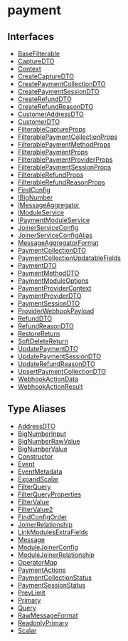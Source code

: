 
# payment

## Interfaces

- [BaseFilterable](../../payment/interfaces/payment.BaseFilterable/page.mdx)
- [CaptureDTO](../../payment/interfaces/payment.CaptureDTO/page.mdx)
- [Context](../../payment/interfaces/payment.Context/page.mdx)
- [CreateCaptureDTO](../../payment/interfaces/payment.CreateCaptureDTO/page.mdx)
- [CreatePaymentCollectionDTO](../../payment/interfaces/payment.CreatePaymentCollectionDTO/page.mdx)
- [CreatePaymentSessionDTO](../../payment/interfaces/payment.CreatePaymentSessionDTO/page.mdx)
- [CreateRefundDTO](../../payment/interfaces/payment.CreateRefundDTO/page.mdx)
- [CreateRefundReasonDTO](../../payment/interfaces/payment.CreateRefundReasonDTO/page.mdx)
- [CustomerAddressDTO](../../payment/interfaces/payment.CustomerAddressDTO/page.mdx)
- [CustomerDTO](../../payment/interfaces/payment.CustomerDTO/page.mdx)
- [FilterableCaptureProps](../../payment/interfaces/payment.FilterableCaptureProps/page.mdx)
- [FilterablePaymentCollectionProps](../../payment/interfaces/payment.FilterablePaymentCollectionProps/page.mdx)
- [FilterablePaymentMethodProps](../../payment/interfaces/payment.FilterablePaymentMethodProps/page.mdx)
- [FilterablePaymentProps](../../payment/interfaces/payment.FilterablePaymentProps/page.mdx)
- [FilterablePaymentProviderProps](../../payment/interfaces/payment.FilterablePaymentProviderProps/page.mdx)
- [FilterablePaymentSessionProps](../../payment/interfaces/payment.FilterablePaymentSessionProps/page.mdx)
- [FilterableRefundProps](../../payment/interfaces/payment.FilterableRefundProps/page.mdx)
- [FilterableRefundReasonProps](../../payment/interfaces/payment.FilterableRefundReasonProps/page.mdx)
- [FindConfig](../../payment/interfaces/payment.FindConfig/page.mdx)
- [IBigNumber](../../payment/interfaces/payment.IBigNumber/page.mdx)
- [IMessageAggregator](../../payment/interfaces/payment.IMessageAggregator/page.mdx)
- [IModuleService](../../payment/interfaces/payment.IModuleService/page.mdx)
- [IPaymentModuleService](../../payment/interfaces/payment.IPaymentModuleService/page.mdx)
- [JoinerServiceConfig](../../payment/interfaces/payment.JoinerServiceConfig/page.mdx)
- [JoinerServiceConfigAlias](../../payment/interfaces/payment.JoinerServiceConfigAlias/page.mdx)
- [MessageAggregatorFormat](../../payment/interfaces/payment.MessageAggregatorFormat/page.mdx)
- [PaymentCollectionDTO](../../payment/interfaces/payment.PaymentCollectionDTO/page.mdx)
- [PaymentCollectionUpdatableFields](../../payment/interfaces/payment.PaymentCollectionUpdatableFields/page.mdx)
- [PaymentDTO](../../payment/interfaces/payment.PaymentDTO/page.mdx)
- [PaymentMethodDTO](../../payment/interfaces/payment.PaymentMethodDTO/page.mdx)
- [PaymentModuleOptions](../../payment/interfaces/payment.PaymentModuleOptions/page.mdx)
- [PaymentProviderContext](../../payment/interfaces/payment.PaymentProviderContext/page.mdx)
- [PaymentProviderDTO](../../payment/interfaces/payment.PaymentProviderDTO/page.mdx)
- [PaymentSessionDTO](../../payment/interfaces/payment.PaymentSessionDTO/page.mdx)
- [ProviderWebhookPayload](../../payment/interfaces/payment.ProviderWebhookPayload/page.mdx)
- [RefundDTO](../../payment/interfaces/payment.RefundDTO/page.mdx)
- [RefundReasonDTO](../../payment/interfaces/payment.RefundReasonDTO/page.mdx)
- [RestoreReturn](../../payment/interfaces/payment.RestoreReturn/page.mdx)
- [SoftDeleteReturn](../../payment/interfaces/payment.SoftDeleteReturn/page.mdx)
- [UpdatePaymentDTO](../../payment/interfaces/payment.UpdatePaymentDTO/page.mdx)
- [UpdatePaymentSessionDTO](../../payment/interfaces/payment.UpdatePaymentSessionDTO/page.mdx)
- [UpdateRefundReasonDTO](../../payment/interfaces/payment.UpdateRefundReasonDTO/page.mdx)
- [UpsertPaymentCollectionDTO](../../payment/interfaces/payment.UpsertPaymentCollectionDTO/page.mdx)
- [WebhookActionData](../../payment/interfaces/payment.WebhookActionData/page.mdx)
- [WebhookActionResult](../../payment/interfaces/payment.WebhookActionResult/page.mdx)

## Type Aliases

- [AddressDTO](../../payment/types/payment.AddressDTO/page.mdx)
- [BigNumberInput](../../payment/types/payment.BigNumberInput/page.mdx)
- [BigNumberRawValue](../../payment/types/payment.BigNumberRawValue/page.mdx)
- [BigNumberValue](../../payment/types/payment.BigNumberValue/page.mdx)
- [Constructor](../../payment/types/payment.Constructor/page.mdx)
- [Event](../../payment/types/payment.Event/page.mdx)
- [EventMetadata](../../payment/types/payment.EventMetadata/page.mdx)
- [ExpandScalar](../../payment/types/payment.ExpandScalar/page.mdx)
- [FilterQuery](../../payment/types/payment.FilterQuery/page.mdx)
- [FilterQueryProperties](../../payment/types/payment.FilterQueryProperties/page.mdx)
- [FilterValue](../../payment/types/payment.FilterValue/page.mdx)
- [FilterValue2](../../payment/types/payment.FilterValue2/page.mdx)
- [FindConfigOrder](../../payment/types/payment.FindConfigOrder/page.mdx)
- [JoinerRelationship](../../payment/types/payment.JoinerRelationship/page.mdx)
- [LinkModulesExtraFields](../../payment/types/payment.LinkModulesExtraFields/page.mdx)
- [Message](../../payment/types/payment.Message/page.mdx)
- [ModuleJoinerConfig](../../payment/types/payment.ModuleJoinerConfig/page.mdx)
- [ModuleJoinerRelationship](../../payment/types/payment.ModuleJoinerRelationship/page.mdx)
- [OperatorMap](../../payment/types/payment.OperatorMap/page.mdx)
- [PaymentActions](../../payment/types/payment.PaymentActions/page.mdx)
- [PaymentCollectionStatus](../../payment/types/payment.PaymentCollectionStatus/page.mdx)
- [PaymentSessionStatus](../../payment/types/payment.PaymentSessionStatus/page.mdx)
- [PrevLimit](../../payment/types/payment.PrevLimit/page.mdx)
- [Primary](../../payment/types/payment.Primary/page.mdx)
- [Query](../../payment/types/payment.Query/page.mdx)
- [RawMessageFormat](../../payment/types/payment.RawMessageFormat/page.mdx)
- [ReadonlyPrimary](../../payment/types/payment.ReadonlyPrimary/page.mdx)
- [Scalar](../../payment/types/payment.Scalar/page.mdx)
